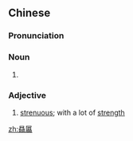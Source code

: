 ==Chinese==
{{zh-forms|s=赑屃}}
{{wikipedia|lang=zh}}

===Pronunciation===
{{zh-pron
|m=bìxì
|c=bei6 hei3,bei6 ai3
|cat=n,a
}}

===Noun===
{{zh-noun}}

# {{lb|zh|Chinese mythology}} {{w|bixi}} {{gloss|a mythological turtlelike animal}}

===Adjective===
{{zh-adj}}

# {{lb|zh|literary}} [[strenuous]]; with a lot of [[strength]]

[[zh:贔屭]]